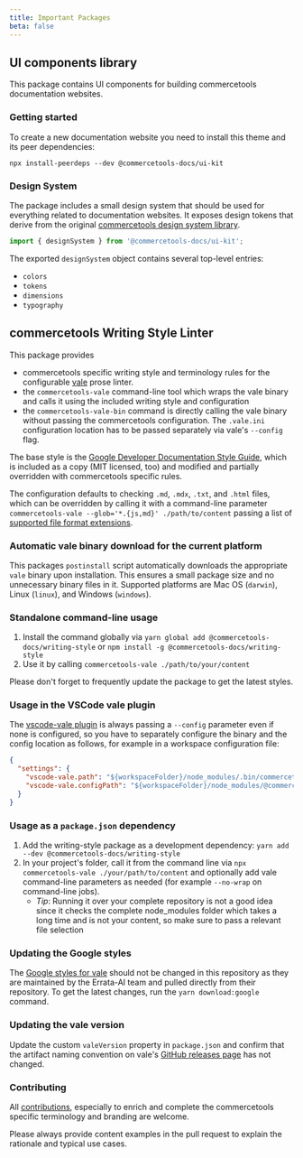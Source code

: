 ```yaml
---
title: Important Packages
beta: false
---
```


## UI components library

This package contains UI components for building commercetools documentation websites.

### Getting started

To create a new documentation website you need to install this theme and its peer dependencies:

```
npx install-peerdeps --dev @commercetools-docs/ui-kit
```

### Design System

The package includes a small design system that should be used for everything related to documentation websites.
It exposes design tokens that derive from the original [commercetools design system library](https://github.com/commercetools/ui-kit).

```js
import { designSystem } from '@commercetools-docs/ui-kit';
```

The exported `designSystem` object contains several top-level entries:

- `colors`
- `tokens`
- `dimensions`
- `typography`


## commercetools Writing Style Linter

This package provides

- commercetools specific writing style and terminology rules for the configurable [vale](https://errata-ai.github.io/vale/) prose linter.
- the `commercetools-vale` command-line tool which wraps the vale binary and calls it using the included writing style and configuration
- the `commercetools-vale-bin` command is directly calling the vale binary without passing the commercetools configuration. The `.vale.ini` configuration location has to be passed separately via vale's `--config` flag.

The base style is the [Google Developer Documentation Style Guide](https://github.com/errata-ai/Google), which is included as a copy (MIT licensed, too) and modified and partially overridden with commercetools specific rules.

The configuration defaults to checking `.md`, `.mdx`, `.txt`, and `.html` files, which can be overridden by calling it with a command-line parameter `commercetools-vale --glob='*.{js,md}' ./path/to/content` passing a list of [supported file format extensions](https://errata-ai.github.io/vale/formats/#formats).

### Automatic vale binary download for the current platform

This packages `postinstall` script automatically downloads the appropriate `vale` binary upon installation. This ensures a small package size and no unnecessary binary files in it. Supported platforms are Mac OS (`darwin`), Linux (`linux`), and Windows (`windows`).

### Standalone command-line usage

1.  Install the command globally via `yarn global add @commercetools-docs/writing-style` or `npm install -g @commercetools-docs/writing-style`
1.  Use it by calling `commercetools-vale ./path/to/your/content`

Please don't forget to frequently update the package to get the latest styles.

### Usage in the VSCode vale plugin

The [vscode-vale plugin](https://marketplace.visualstudio.com/items?itemName=testthedocs.vale) is always passing a `--config` parameter even if none is configured, so you have to separately configure the binary and the config location as follows, for example in a workspace configuration file:

```json
{
  "settings": {
    "vscode-vale.path": "${workspaceFolder}/node_modules/.bin/commercetools-vale-bin",
    "vscode-vale.configPath": "${workspaceFolder}/node_modules/@commercetools-docs/writing-style/.vale.ini"
  }
}
```

### Usage as a `package.json` dependency

1. Add the writing-style package as a development dependency: `yarn add --dev @commercetools-docs/writing-style`
1. In your project's folder, call it from the command
   line via `npx commercetools-vale ./your/path/to/content` and optionally add vale command-line parameters as needed (for example `--no-wrap` on command-line jobs).
   - _Tip_: Running it over your complete repository is not a good idea since it checks the complete node_modules folder which takes a long time and is not your content, so make sure to pass a relevant file selection

### Updating the Google styles

The [Google styles for vale](https://github.com/errata-ai/Google) should not be changed in this repository as they are maintained by the Errata-AI team and pulled directly from their repository. To get the latest changes, run the `yarn download:google` command.

### Updating the vale version

Update the custom `valeVersion` property in `package.json` and confirm that the artifact naming convention on vale's [GitHub releases page](https://github.com/errata-ai/vale/releases) has not changed.

### Contributing

All [contributions](../../CONTRIBUTING.md), especially to enrich and complete the commercetools specific terminology and branding are welcome.

Please always provide content examples in the pull request to explain the rationale and typical use cases.

